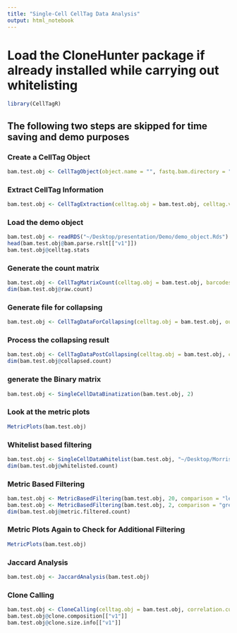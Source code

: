 ```yaml
---
title: "Single-Cell CellTag Data Analysis"
output: html_notebook
---
```


# Load the CloneHunter package if already installed while carrying out whitelisting
```r
library(CellTagR)
```

## The following two steps are skipped for time saving and demo purposes
### Create a CellTag Object
```r
bam.test.obj <- CellTagObject(object.name = "", fastq.bam.directory = "")
```

### Extract CellTag Information
```r
bam.test.obj <- CellTagExtraction(celltag.obj = bam.test.obj, celltag.version = "v1")
```

### Load the demo object
```r
bam.test.obj <- readRDS("~/Desktop/presentation/Demo/demo_object.Rds")
head(bam.test.obj@bam.parse.rslt[["v1"]])
bam.test.obj@celltag.stats
```

### Generate the count matrix
```r
bam.test.obj <- CellTagMatrixCount(celltag.obj = bam.test.obj, barcodes.file = "~/Desktop/presentation/Demo/barcodes.tsv")
dim(bam.test.obj@raw.count)
```

### Generate file for collapsing
```r
bam.test.obj <- CellTagDataForCollapsing(celltag.obj = bam.test.obj, output.file = "~/Desktop/collapsing.txt")
```

### Process the collapsing result
```r
bam.test.obj <- CellTagDataPostCollapsing(celltag.obj = bam.test.obj, collapsed.rslt.file = "~/Desktop/test_starcode_out_2.txt")
dim(bam.test.obj@collapsed.count)
```

### generate the Binary matrix
```r
bam.test.obj <- SingleCellDataBinatization(bam.test.obj, 2)
```

### Look at the metric plots
```r
MetricPlots(bam.test.obj)
```

### Whitelist based filtering
```r
bam.test.obj <- SingleCellDataWhitelist(bam.test.obj, "~/Desktop/Morris Lab/CloneHunter/inst/extdata/v1_whitelist.csv")
dim(bam.test.obj@whitelisted.count)
```

### Metric Based Filtering
```r
bam.test.obj <- MetricBasedFiltering(bam.test.obj, 20, comparison = "less")
bam.test.obj <- MetricBasedFiltering(bam.test.obj, 2, comparison = "greater")
dim(bam.test.obj@metric.filtered.count)
```

### Metric Plots Again to Check for Additional Filtering
```r
MetricPlots(bam.test.obj)
```

### Jaccard Analysis
```r
bam.test.obj <- JaccardAnalysis(bam.test.obj)
```

### Clone Calling
```r
bam.test.obj <- CloneCalling(celltag.obj = bam.test.obj, correlation.cutoff=0.7)
bam.test.obj@clone.composition[["v1"]]
bam.test.obj@clone.size.info[["v1"]]
```

